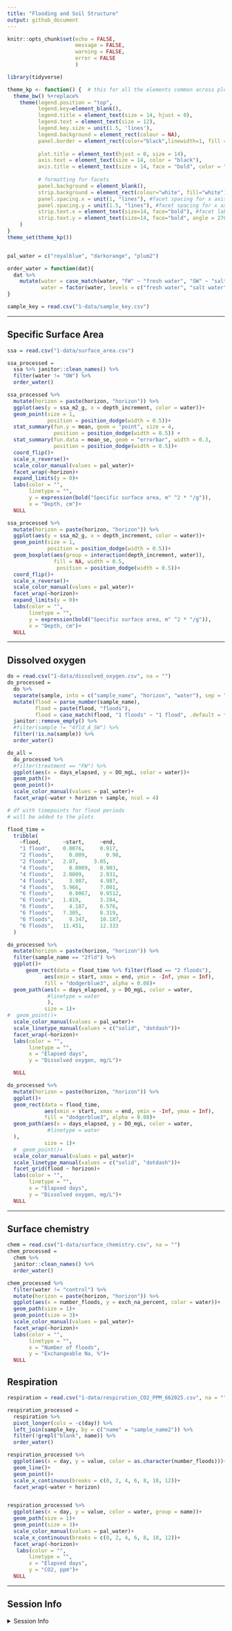 ```yaml
---
title: "Flooding and Soil Structure"
output: github_document
---
```


```r
knitr::opts_chunk$set(echo = FALSE,
                      message = FALSE,
                      warning = FALSE,
                      error = FALSE
                      )
```


```r
library(tidyverse)

theme_kp <- function() {  # this for all the elements common across plots
  theme_bw() %+replace%
    theme(legend.position = "top",
          legend.key=element_blank(),
          legend.title = element_text(size = 14, hjust = 0),
          legend.text = element_text(size = 12),
          legend.key.size = unit(1.5, 'lines'),
          legend.background = element_rect(colour = NA),
          panel.border = element_rect(color="black",linewidth=1, fill = NA),
          
          plot.title = element_text(hjust = 0, size = 14),
          axis.text = element_text(size = 14, color = "black"),
          axis.title = element_text(size = 14, face = "bold", color = "black"),
          
          # formatting for facets
          panel.background = element_blank(),
          strip.background = element_rect(colour="white", fill="white"), #facet formatting
          panel.spacing.x = unit(1, "lines"), #facet spacing for x axis
          panel.spacing.y = unit(1.5, "lines"), #facet spacing for x axis
          strip.text.x = element_text(size=14, face="bold"), #facet labels
          strip.text.y = element_text(size=14, face="bold", angle = 270) #facet labels
    )
}
theme_set(theme_kp())


pal_water = c("royalblue", "darkorange", "plum2")

order_water = function(dat){
  dat %>% 
    mutate(water = case_match(water, "FW" ~ "fresh water", "SW" ~ "salt water", .default = water),
           water = factor(water, levels = c("fresh water", "salt water", "control")))
}
```

```r

sample_key = read.csv("1-data/sample_key.csv")

```

--- 

## Specific Surface Area

```r

ssa = read.csv("1-data/surface_area.csv")

ssa_processed = 
  ssa %>% janitor::clean_names() %>% 
  filter(water != "OW") %>% 
  order_water()

```

```r

ssa_processed %>% 
  mutate(horizon = paste(horizon, "horizon")) %>%
  ggplot(aes(y = ssa_m2_g, x = depth_increment, color = water))+
  geom_point(size = 1,
             position = position_dodge(width = 0.5))+
  stat_summary(fun.y = mean, geom = "point", size = 4,
               position = position_dodge(width = 0.5)) + 
  stat_summary(fun.data = mean_se, geom = "errorbar", width = 0.3,
               position = position_dodge(width = 0.5))+
  coord_flip()+
  scale_x_reverse()+
  scale_color_manual(values = pal_water)+
  facet_wrap(~horizon)+
  expand_limits(y = 0)+
  labs(color = "",
       linetype = "",
       y = expression(bold("Specific surface area, m" ^2 * "/g")),
       x = "Depth, cm")+
  NULL

ssa_processed %>% 
  mutate(horizon = paste(horizon, "horizon")) %>%
  ggplot(aes(y = ssa_m2_g, x = depth_increment, color = water))+
  geom_point(size = 1,
             position = position_dodge(width = 0.5))+
  geom_boxplot(aes(group = interaction(depth_increment, water)),
               fill = NA, width = 0.5,
                position = position_dodge(width = 0.5))+
  coord_flip()+
  scale_x_reverse()+
  scale_color_manual(values = pal_water)+
  facet_wrap(~horizon)+
  expand_limits(y = 0)+
  labs(color = "",
       linetype = "",
       y = expression(bold("Specific surface area, m" ^2 * "/g")),
       x = "Depth, cm")+
  NULL

```


---

## Dissolved oxygen

```r

do = read.csv("1-data/dissolved_oxygen.csv", na = "")
do_processed = 
  do %>% 
  separate(sample, into = c("sample_name", "horizon", "water"), sep = "_", remove = F) %>% 
  mutate(flood = parse_number(sample_name),
         flood = paste(flood, "floods"),
         flood = case_match(flood, "1 floods" ~ "1 flood", .default = flood)) %>% 
  janitor::remove_empty() %>% 
  #filter(sample != "4fld_A_SW") %>% 
  filter(!is.na(sample)) %>% 
  order_water()

do_all = 
  do_processed %>% 
  #filter(treatment == "FW") %>% 
  ggplot(aes(x = days_elapsed, y = DO_mgL, color = water))+
  geom_path()+
  geom_point()+
  scale_color_manual(values = pal_water)+
  facet_wrap(~water + horizon + sample, ncol = 4)

```

```r

# df with timepoints for flood periods
# will be added to the plots

flood_time = 
  tribble(
    ~flood,	      ~start,	  ~end,
    "1 flood",    0.0076,	  0.917,
    "2 floods", 	0.009,  	0.98,
    "2 floods",	  2.07,	    3.05,
    "4 floods", 	0.0009,	  0.903,
    "4 floods",	  2.0009,	  2.931,
    "4 floods", 	3.987,	  4.987,
    "4 floods",	  5.966,	  7.001,
    "6 floods", 	0.0067,	  0.9512,
    "6 floods",	  1.819,	  3.284,
    "6 floods", 	4.187,	  6.576,
    "6 floods",	  7.305,	  8.319,
    "6 floods", 	9.347,	  10.187,
    "6 floods",	  11.451,	  12.333
  )

```

```r

do_processed %>% 
  mutate(horizon = paste(horizon, "horizon")) %>% 
  filter(sample_name == "2fld") %>% 
  ggplot()+
      geom_rect(data = flood_time %>% filter(flood == "2 floods"), 
            aes(xmin = start, xmax = end, ymin = -Inf, ymax = Inf), 
            fill = "dodgerblue3", alpha = 0.08)+
  geom_path(aes(x = days_elapsed, y = DO_mgL, color = water, 
             #linetype = water
             ),
            size = 1)+
#  geom_point()+
  scale_color_manual(values = pal_water)+   
  scale_linetype_manual(values = c("solid", "dotdash"))+   
  facet_wrap(~horizon)+
  labs(color = "",
       linetype = "",
       x = "Elapsed days",
       y = "Dissolved oxygen, mg/L")+

  NULL

```

```r

do_processed %>% 
  mutate(horizon = paste(horizon, "horizon")) %>%
  ggplot()+
  geom_rect(data = flood_time, 
            aes(xmin = start, xmax = end, ymin = -Inf, ymax = Inf), 
            fill = "dodgerblue3", alpha = 0.08)+
  geom_path(aes(x = days_elapsed, y = DO_mgL, color = water, 
             #linetype = water
  ),
            size = 1)+
  #  geom_point()+
  scale_color_manual(values = pal_water)+   
  scale_linetype_manual(values = c("solid", "dotdash"))+   
  facet_grid(flood ~ horizon)+
  labs(color = "",
       linetype = "",
       x = "Elapsed days",
       y = "Dissolved oxygen, mg/L")+
  NULL

```

---

## Surface chemistry

```r

chem = read.csv("1-data/surface_chemistry.csv", na = "")
chem_processed = 
  chem %>% 
  janitor::clean_names() %>% 
  order_water()

```

```r

chem_processed %>% 
  filter(water != "control") %>% 
  mutate(horizon = paste(horizon, "horizon")) %>%
  ggplot(aes(x = number_floods, y = exch_na_percent, color = water))+
  geom_path(size = 1)+
  geom_point(size = 3)+
  scale_color_manual(values = pal_water)+
  facet_wrap(~horizon)+
  labs(color = "",
       linetype = "",
       x = "Number of floods",
       y = "Exchangeable Na, %")+
  NULL

```

## Respiration

```r

respiration = read.csv("1-data/respiration_CO2_PPM_662025.csv", na = "")

respiration_processed = 
  respiration %>% 
  pivot_longer(cols = -c(day)) %>% 
  left_join(sample_key, by = c("name" = "sample_name2")) %>% 
  filter(!grepl("blank", name)) %>% 
  order_water()

```

```r

respiration_processed %>% 
  ggplot(aes(x = day, y = value, color = as.character(number_floods)))+
  geom_line()+
  geom_point()+
  scale_x_continuous(breaks = c(0, 2, 4, 6, 8, 10, 12))+
  facet_wrap(~water + horizon)


respiration_processed %>% 
  ggplot(aes(x = day, y = value, color = water, group = name))+
  geom_path(size = 1)+
  geom_point(size = 3)+
  scale_color_manual(values = pal_water)+
  scale_x_continuous(breaks = c(0, 2, 4, 6, 8, 10, 12))+
  facet_wrap(~horizon)+
   labs(color = "",
       linetype = "",
       x = "Elapsed days",
       y = "CO2, ppm")+
  NULL

```



---

## Session Info 

<details>
  <summary> Session Info </summary>

Date run: `r Sys.Date()`

```r
sessionInfo()
```

</details>